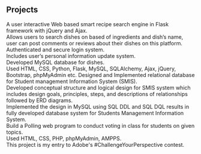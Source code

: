 ## Projects

<ProjectCard title="Virtual cook 2.0" link="https://github.com/Shubhampreet98/The-Virtual-Cook" bg="linear-gradient(to right, #D4145A 0%, #FBB03B 100%)">
A user interactive Web based smart recipe search engine in Flask framework with jQuery and Ajax.<br />
Allows users to search dishes on based of ingredients and dish’s name, user can post comments or
reviews about their dishes on this platform.<br />
Authenticated and secure login system.<br />
Includes user’s personal information update system.<br />
Developed MySQL database for dishes.<br />
Used HTML, CSS, Python, Flask, MySQL, SQLAlchemy, Ajax, jQuery, Bootstrap, phpMyAdmin etc.
</ProjectCard>

<ProjectCard title="SMIS database" link="https://github.com/Shubhampreet98/The-Virtual-Cook" bg="linear-gradient(to right, #D4145A 0%, #FBB03B 100%)">
Designed and Implemented relational database for Student management Information System (SMIS).<br />
Developed conceptual structure and logical design for SMIS system which includes design goals,
principles, steps, and descriptions of relationships followed by ERD diagrams.<br />
Implemented the design in MySQL using SQL DDL and SQL DQL results in fully developed database
system for Students Management Information System.<br />
</ProjectCard>

<ProjectCard title="Online Voting System" link="https://github.com/Shubhampreet98/The-Virtual-Cook" bg="linear-gradient(to right, #D4145A 0%, #FBB03B 100%)">
Build a Polling web program to conduct voting in class for students on given topics.<br />
Used HTML, CSS, PHP, phpMyAdmin, AMPPS.<br />
</ProjectCard>

<ProjectCard title="Virtual cook 2.0" link="https://github.com/Shubhampreet98/The-Virtual-Cook" bg="linear-gradient(to right, #D4145A 0%, #FBB03B 100%)">
This project is my entry to Adobe's #ChallengeYourPerspective contest.<br />
</ProjectCard>
